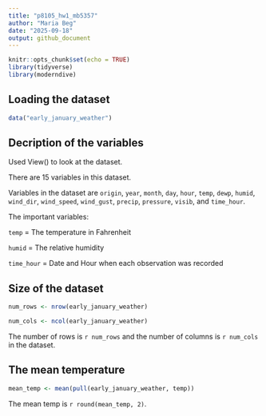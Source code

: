 ```yaml
---
title: "p8105_hw1_mb5357"
author: "Maria Beg"
date: "2025-09-18"
output: github_document
---
```


```r
knitr::opts_chunk$set(echo = TRUE)
library(tidyverse)
library(moderndive)

```

## Loading the dataset

```r

data("early_january_weather")

```

## Decription of the variables

Used View() to look at the dataset. 

There are 15 variables in this dataset.

Variables in the dataset are `origin`, `year`, `month`, `day`, `hour`, `temp`, `dewp`, `humid`, `wind_dir`, `wind_speed`, `wind_gust`, `precip`, `pressure`, `visib`, and `time_hour`.

The important variables:

`temp` = The temperature in Fahrenheit

`humid` = The relative humidity

`time_hour` = Date and Hour when each observation was recorded


## Size of the dataset

```r

num_rows <- nrow(early_january_weather)

num_cols <- ncol(early_january_weather)

```

The number of rows is `r num_rows` and the number of columns is `r num_cols` in the dataset.


## The mean temperature 

```r

mean_temp <- mean(pull(early_january_weather, temp))

```

The mean temp is `r round(mean_temp, 2)`.




